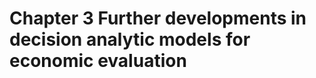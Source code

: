 # Chapter 3 Further developments in decision analytic models for economic evaluation {.unnumbered}


